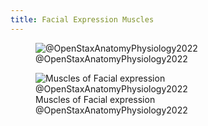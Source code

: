 ```yaml
---
title: Facial Expression Muscles
---
```



![@OpenStaxAnatomyPhysiology2022](/The Archive/Images/OpenStax Anatomy and Physiology 2e/fig11.8 Muscles in Facial Expression.jpeg)

![Muscles of Facial expression @OpenStaxAnatomyPhysiology2022](/The Archive/Images/OpenStax Anatomy and Physiology 2e/fig11.7 Muscles of Facial Expression.jpeg){#fig-openstax-fig11.7}